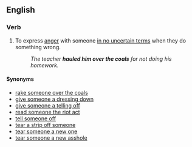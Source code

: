 ==English==

===Verb===
{{head|en|verb|head=[[haul]] somebody over the [[coal]]s}}

# {{label|en|chiefly|UK|idiomatic}} To express [[anger]] with someone [[in no uncertain terms]] when they do something wrong.
#: ''The teacher '''hauled him over the coals''' for not doing his homework.''

====Synonyms====
* [[rake someone over the coals]]
* [[dressing-down|give someone a dressing down]]
* [[telling off|give someone a telling off]]
* [[read someone the riot act]]
* [[tell off|tell someone off]]
* [[tear a strip off someone]]
* [[tear someone a new one]]
* [[tear someone a new asshole]]